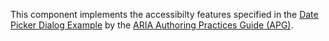 This component implements the accessibilty features specified in the [Date Picker Dialog Example](https://www.w3.org/WAI/ARIA/apg/patterns/dialog-modal/examples/datepicker-dialog/) by the [ARIA Authoring Practices Guide (APG)](https://www.w3.org/WAI/ARIA/apg/).
